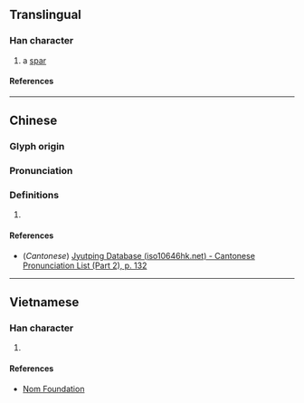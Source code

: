 {{character info/new}}
==Translingual==

===Han character===
{{Han char|rn=75|rad=木|as=12|sn=16|four=|canj=DHUJ|ids=⿰木臯}}

# a [[spar]]

====References====
{{Han ref|kx=0555.311|dkj=15620|hdz=21293.080|uh=6A70}}

----

==Chinese==
{{zh-forms}}

===Glyph origin===
{{Han etym}}

===Pronunciation===
{{zh-pron
|m=gāo
|c=gou1
|mc=y
|oc=y
|ma=
|cat=n
}}

===Definitions===
{{zh-hanzi}}

# {{rfdef|zh}}

====References====
* (''Cantonese'') [http://www.iso10646hk.net/jp/document/download.jsp Jyutping Database (iso10646hk.net) - Cantonese Pronunciation List (Part 2), p. 132]

----

==Vietnamese==

===Han character===
{{vi-readings|rs=木12|reading=[[cao]], [[cau]]}}

# {{rfdef|vi|sort=木12}}

====References====
* [http://nomfoundation.org/common/nom_details.php?codepoint=6a70 Nom Foundation]